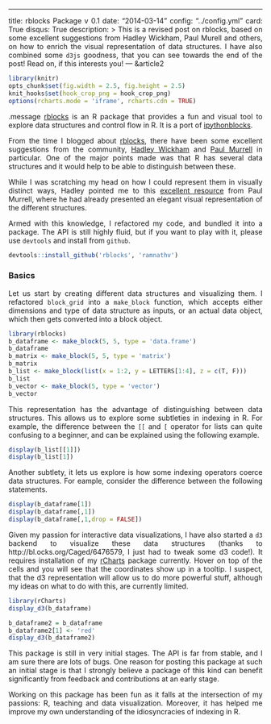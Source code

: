---
title: rblocks Package v 0.1
date: "2014-03-14"
config: "../config.yml"
card: True
disqus: True
description: >
  This is a revised post on rblocks, based on some excellent suggestions from Hadley Wickham, Paul Murell and others, on how to enrich the visual representation of data structures. I have also combined some `d3js` goodness, that you can see towards the end of the post! Read on, if this interests you!
--- &article2

```r
library(knitr)
opts_chunk$set(fig.width = 2.5, fig.height = 2.5)
knit_hooks$set(hook_crop_png = hook_crop_png)
options(rcharts.mode = 'iframe', rcharts.cdn = TRUE)
```

.message [rblocks](http://github.com/ramnathv/rblocks) is an R package that provides a fun and visual tool to explore data structures and control flow in R. It is a port of [ipythonblocks](http://ipythonblocks.org). 

From the time I blogged about [rblocks](../rblocks), there have been some excellent suggestions from the community, [Hadley Wickham](http://had.co.nz) and [Paul Murrell](https://www.stat.auckland.ac.nz/~paul/) in particular. One of the major points made was that R has several data structures and it would help to be able to distinguish between these. 

While I was scratching my head on how I could represent them in visually distinct ways, Hadley pointed me to this [excellent resource](https://www.stat.auckland.ac.nz/~paul/ItDT/HTML/node64.html#SECTION001340200000000000000) from Paul Murrell, where he had already presented an elegant visual representation of the different structures.

Armed with this knowledge, I refactored my code, and bundled it into a package. The API is still highly fluid, but if you want to play with it, please use `devtools` and install from `github`.

```r
devtools::install_github('rblocks', 'ramnathv')
```

### Basics

Let us start by creating different data structures and visualizing them. I refactored `block_grid` into a `make_block` function, which accepts either dimensions and type of data structure as inputs, or an actual data object, which then gets converted into a block object.

```r
library(rblocks)
b_dataframe <- make_block(5, 5, type = 'data.frame')
b_dataframe
b_matrix <- make_block(5, 5, type = 'matrix')
b_matrix
b_list <- make_block(list(x = 1:2, y = LETTERS[1:4], z = c(T, F)))
b_list
b_vector <- make_block(5, type = 'vector')
b_vector
```

This representation has the advantage of distinguishing between data structures. This allows us to explore some subtleties in indexing in R. For example, the difference between the `[[` and `[` operator for lists can quite confusing to a beginner, and can be explained using the following example.

```r
display(b_list[[1]])
display(b_list[1])
```

Another subtlety, it lets us explore is how some indexing operators coerce data structures. For eample, consider the difference between the following statements.

```r
display(b_dataframe[1])
display(b_dataframe[,1])
display(b_dataframe[,1,drop = FALSE])
```

Given my passion for interactive data visualizations, I have also started a `d3` backend to visualize these data structures (thanks to http://bl.ocks.org/Caged/6476579, I just had to tweak some d3 code!). It requires installation of my [rCharts](http://rcharts.io) package currently. Hover on top of the cells and you will see that the coordinates show up in a tooltip. I suspect, that the d3 representation will allow us to do more powerful stuff, although my ideas on what to do with this, are currently limited.

```r
library(rCharts)
display_d3(b_dataframe)
```

```r
b_dataframe2 = b_dataframe
b_dataframe2[1] <- 'red'
display_d3(b_dataframe2)
```


This package is still in very initial stages. The API is far from stable, and I am sure there are lots of bugs. One reason for posting this package at such an initial stage is that I strongly believe a package of this kind can benefit significantly from feedback and contributions at an early stage.

Working on this package has been fun as it falls at the intersection of my passions: R, teaching and data visualization. Moreover, it has helped me improve my own understanding of the idiosyncracies of indexing in R.



<style>
 p{text-align: justify;}
 iframe.rChart{height: 220px;}
</style>

